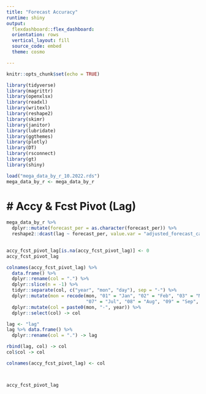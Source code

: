 ```yaml
---
title: "Forecast Accuracy"
runtime: shiny
output:
  flexdashboard::flex_dashboard: 
  orientation: rows
  vertical_layout: fill
  source_code: embed
  theme: cosmo

---
```


```r
knitr::opts_chunk$set(echo = TRUE)

library(tidyverse)
library(magrittr)
library(openxlsx)
library(readxl)
library(writexl)
library(reshape2)
library(skimr)
library(janitor)
library(lubridate)
library(ggthemes)
library(plotly)
library(DT)
library(rsconnect)
library(gt)
library(shiny)

```

```r

load("mega_data_by_r_10.2022.rds")
mega_data_by_r <- mega_data_by_r

```

# Accy & Fcst Pivot (Lag)
======

```r
mega_data_by_r %>% 
  dplyr::mutate(forecast_per = as.character(forecast_per)) %>% 
  reshape2::dcast(lag ~ forecast_per, value.var = "adjusted_forecast_cases", sum) -> accy_fcst_pivot_lag
  

accy_fcst_pivot_lag[is.na(accy_fcst_pivot_lag)] <- 0
accy_fcst_pivot_lag

colnames(accy_fcst_pivot_lag) %>% 
  data.frame() %>%
  dplyr::rename(col = ".") %>% 
  dplyr::slice(n = -1) %>% 
  tidyr::separate(col, c("year", "mon", "day"), sep = "-") %>% 
  dplyr::mutate(mon = recode(mon, "01" = "Jan", "02" = "Feb", "03" = "Mar", "04" = "Apr", "05" = "May", "06" = "Jun",
                             "07" = "Jul", "08" = "Aug", "09" = "Sep", "10" = "Oct", "11" = "Nov", "12" = "Dec")) %>% 
  dplyr::mutate(col = paste0(mon, "-", year)) %>% 
  dplyr::select(col) -> col

lag <- "lag"
lag %>% data.frame() %>% 
  dplyr::rename(col = ".") -> lag

rbind(lag, col) -> col
col$col -> col

colnames(accy_fcst_pivot_lag) <- col



accy_fcst_pivot_lag

```



